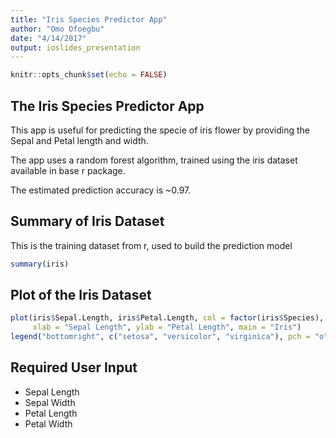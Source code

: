 ```yaml
---
title: "Iris Species Predictor App"
author: "Omo Ofoegbu"
date: "4/14/2017"
output: ioslides_presentation
---
```


```r
knitr::opts_chunk$set(echo = FALSE)
```

## The Iris Species Predictor App

This app is useful for predicting the specie of iris flower by providing the Sepal and Petal length and width. 

The app uses a random forest algorithm, trained using the iris dataset available in base r package.

The estimated prediction accuracy is ~0.97. 

## Summary of Iris Dataset

This is the training dataset from r, used to build the prediction model

```r
summary(iris)
```

## Plot of the Iris Dataset

```r
plot(iris$Sepal.Length, iris$Petal.Length, col = factor(iris$Species),
     xlab = "Sepal Length", ylab = "Petal Length", main = "Iris")
legend("bottomright", c("setosa", "versicolor", "virginica"), pch = "o", col = c("black", "red", "green"))
```


## Required User Input 
- Sepal Length
- Sepal Width
- Petal Length
- Petal Width
